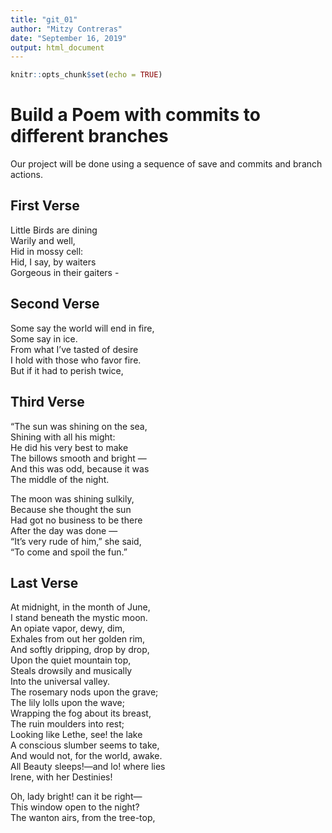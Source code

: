 ---
title: "git_01"
author: "Mitzy Contreras"
date: "September 16, 2019"
output: html_document
---

```{r setup, include=FALSE}
knitr::opts_chunk$set(echo = TRUE)
```
# Build a Poem with commits to different branches
Our project will be done using a sequence of save and commits and branch actions.
<!-- Do not modify or change any text in "!--" bracketed areas such as this --- these are instructions to
you, if you change any of this the git program will notice it and compromise your git merging strategy !-->

## First Verse 
<!--Put the first five lines of a poem by Lewis Carrol in this section!-->
Little Birds are dining  
Warily and well,  
Hid in mossy cell:  
Hid, I say, by waiters  
Gorgeous in their gaiters -  

## Second Verse
<!--Put the first five lines of a poem by Robert Frost here!-->Some say the world will end in fire,  
Some say in ice.  
From what I've tasted of desire  
I hold with those who favor fire.  
But if it had to perish twice,  

## Third Verse
<!--Put the first two verses of The Walrus and the Carpenter here!-->"The sun was shining on the sea,  
      Shining with all his might:  
He did his very best to make  
      The billows smooth and bright —  
And this was odd, because it was  
      The middle of the night.  

The moon was shining sulkily,  
      Because she thought the sun  
Had got no business to be there  
      After the day was done —  
"It's very rude of him," she said,  
      "To come and spoil the fun."  

## Last Verse
<!--Put a short poem of your choice 8-20 lines,here!-->
At midnight, in the month of June,  
I stand beneath the mystic moon.  
An opiate vapor, dewy, dim,  
Exhales from out her golden rim,  
And softly dripping, drop by drop,  
Upon the quiet mountain top,  
Steals drowsily and musically  
Into the universal valley.  
The rosemary nods upon the grave;  
The lily lolls upon the wave;  
Wrapping the fog about its breast,  
The ruin moulders into rest;  
Looking like Lethe, see! the lake  
A conscious slumber seems to take,  
And would not, for the world, awake.  
All Beauty sleeps!—and lo! where lies  
Irene, with her Destinies!  

Oh, lady bright! can it be right—  
This window open to the night?  
The wanton airs, from the tree-top,  